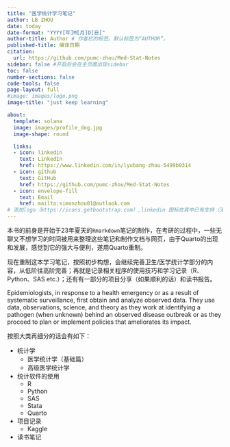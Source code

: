 ```yaml
---
title: "医学统计学习笔记"
author: LB ZHOU
date: today
date-format: "YYYY[年]M[月]D[日]"
author-title: Author # 作者栏的标签。默认标签为“AUTHOR”。
published-title: 编译日期
citation:
  url: https://github.com/pumc-zhou/Med-Stat-Notes
sidebar: false #开启后会在主页面出现sidebar
toc: false
number-sections: false
code-tools: false
page-layout: full
#image: images/logo.png
image-title: "just keep learning"

about:
  template: solana
  image: images/profile_dog.jpg
  image-shape: round

  links:
  - icon: linkedin
    text: LinkedIn
    href: https://www.linkedin.com/in/lyubang-zhou-5499b0314
  - icon: github
    text: GitHub
    href: https://github.com/pumc-zhou/Med-Stat-Notes
  - icon: envelope-fill
    text: Email
    href: mailto:simonzhou01@outlook.com
# 添加logo（https://icons.getbootstrap.com）,linkedin 图标在其中已有支持（无需额外配置）
---
```


本书的前身是开始于23年夏天的`Rmarkdown`笔记的制作，在考研的过程中，一些无聊又不想学习的时间被用来整理这些笔记和制作文档与网页，由于Quarto的出现和发展，感觉到它的强大与便利，遂用Quarto重制。

现在重制这本学习笔记，按照初步构想，会继续完善卫生/医学统计学部分的内容，从低阶往高阶完善；再就是记录相关程序的使用技巧和学习记录（R、Python、SAS etc.）；还有有一部分的项目分享（如果顺利的话）和读书报告。

Epidemiologists, in response to a health emergency or as a result of systematic surveillance, first obtain and analyze observed data. They use data, observations, science, and theory as they work at identifying a pathogen (when unknown) behind an observed disease outbreak or as they proceed to plan or implement policies that ameliorates its impact.

按照大类再细分的话会有如下：

-   统计学
    -   医学统计学（基础篇）
    -   高级医学统计学
-   统计软件的使用
    -   R
    -   Python
    -   SAS
    -   Stata
    -   Quarto
-   项目记录
    -   Kaggle
-   读书笔记